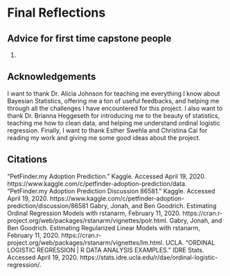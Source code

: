 # Final Reflections

## Advice for first time capstone people
1. 

## Acknowledgements
I want to thank Dr. Alicia Johnson for teaching me everything I know about Bayesian Statistics, offering me a ton of useful feedbacks, and helping me through all the challenges I have encountered for this project. 
I also want to thank Dr. Brianna Heggeseth for introducing me to the beauty of statistics, teaching me how to clean data, and helping me understand ordinal logistic regression.
Finally, I want to thank Esther Swehla and Christina Cai for reading my work and giving me some good ideas about the project. 

## Citations
“PetFinder.my Adoption Prediction.” Kaggle. Accessed April 19, 2020. https://www.kaggle.com/c/petfinder-adoption-prediction/data.
“PetFinder.my Adoption Prediction Discussion 86581.” Kaggle. Accessed April 19, 2020. https://www.kaggle.com/c/petfinder-adoption-prediction/discussion/86581
Gabry, Jonah, and Ben Goodrich. Estimating Ordinal Regression Models with rstanarm, February 11, 2020. https://cran.r-project.org/web/packages/rstanarm/vignettes/polr.html.
Gabry, Jonah, and Ben Goodrich. Estimating Regularized Linear Models with rstanarm, February 11, 2020. https://cran.r-project.org/web/packages/rstanarm/vignettes/lm.html.
UCLA. “ORDINAL LOGISTIC REGRESSION | R DATA ANALYSIS EXAMPLES.” IDRE Stats. Accessed April 19, 2020. https://stats.idre.ucla.edu/r/dae/ordinal-logistic-regression/.